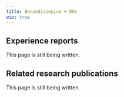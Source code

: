 ---
title: Benzodiazepine + DOx
wip: true
---

## Experience reports

This page is still being written.

## Related research publications

This page is still being written.

